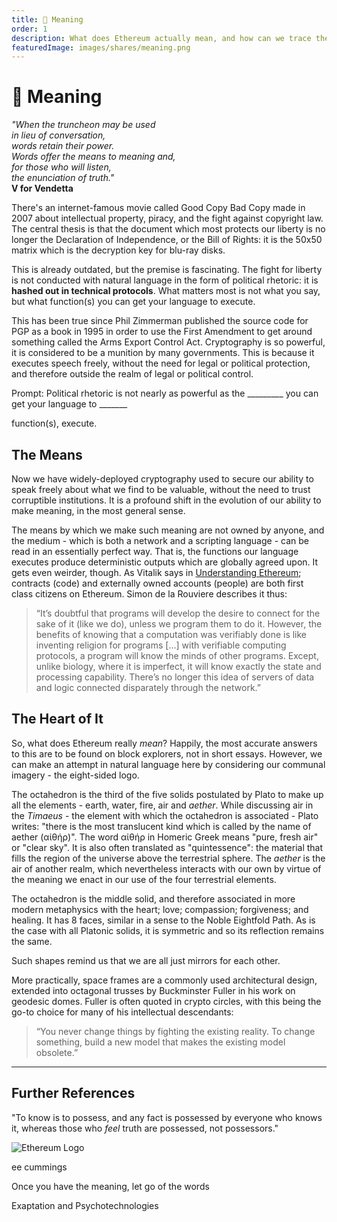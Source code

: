 ```yaml
---
title: 🤯 Meaning
order: 1
description: What does Ethereum actually mean, and how can we trace the development of the ideas behind it back through history?
featuredImage: images/shares/meaning.png
---
```


# 🤯 Meaning

<InfoBlock>

_"When the truncheon may be used_   
_in lieu of conversation,_  
_words retain their power._  
_Words offer the means to meaning and,_  
_for those who will listen,_  
_the enunciation of truth."_  
**V for Vendetta**  

</InfoBlock>

<AudioPlayer src="https://kernel-audio.s3.amazonaws.com/+M1E1+-+Meaning.mp3"/>

There's an internet-famous movie called <Link to="https://www.youtube.com/watch?v=ByY6j0qzOyM" >Good Copy Bad Copy</Link> 
made in 2007 about intellectual property, piracy, and the fight against copyright law. The central 
thesis is that the document which most protects our liberty is no longer the Declaration of 
Independence, or the Bill of Rights: it is the 50x50 matrix which is the decryption key for blu-ray disks.

This is already outdated, but the premise is fascinating. The fight for liberty is not conducted 
with natural language in the form of political rhetoric: it is **hashed out in technical protocols**. 
What matters most is not what you say, but what function(s) you can get your language to execute.

This has been true since Phil Zimmerman published the source code for <Link to="https://books.google.co.za/books/about/PGP_Source_Code_and_Internals.html?id=xR4ZAQAAIAAJ&redir_esc=y" >PGP as a book</Link> 
in 1995 in order to use the First Amendment to get around something called the Arms Export Control Act. 
Cryptography is so powerful, it is considered to be a munition by many governments. This is 
because it executes speech freely, without the need for legal or political protection, and 
therefore outside the realm of legal or political control.

<Flash>

<Card>

Prompt: Political rhetoric is not nearly as powerful as the \_\_\_\_\_\_\_\_\_ you can get your language to \_\_\_\_\_\_\_

function(s), execute.

</Card>

</Flash>

## The Means

Now we have widely-deployed cryptography used to secure our ability to speak freely about what 
we find to be valuable, without the need to trust corruptible institutions. It is a profound 
shift in the evolution of our ability to make meaning, in the most general sense.

The means by which we make such meaning are not owned by anyone, and the medium - which is both 
a network and a scripting language - can be read in an essentially perfect way. That is, the 
functions our language executes produce deterministic outputs which are globally agreed upon. 
It gets even weirder, though. As Vitalik says in [Understanding Ethereum](/learn/module-1/understanding-ethereum); 
contracts (code) and externally owned accounts (people) are both first class citizens on Ethereum. 
Simon de la Rouviere describes it thus:

> “It’s doubtful that programs will develop the desire to connect for the sake of it (like we do), 
unless we program them to do it. However, the benefits of knowing that a computation was 
verifiably done is like inventing religion for programs [...] with verifiable computing 
protocols, a program will know the minds of other programs. Except, unlike biology, where it is 
imperfect, it will know exactly the state and processing capability. There’s no longer this idea 
of servers of data and logic connected disparately through the network.”

## The Heart of It

So, what does Ethereum really *mean*? Happily, the most accurate answers to this are to be found 
on block explorers, not in short essays. However, we can make an attempt in natural language here 
by considering our communal imagery - the eight-sided logo.

The <Link to="https://en.wikipedia.org/wiki/Octahedron">octahedron</Link> is the third 
of the <Link to="https://en.wikipedia.org/wiki/Platonic_solid">five solids</Link> postulated 
by Plato to make up all the elements - earth, water, fire, air and *aether*. While discussing air in the 
*Timaeus* - the element with which the octahedron is associated - Plato writes: "there is the most 
translucent kind which is called by the name of aether (αἰθήρ)". The word αἰθήρ in Homeric Greek 
means "pure, fresh air" or "clear sky". It is also often translated as "quintessence": the material 
that fills the region of the universe above the terrestrial sphere. The *aether* is the air of 
another realm, which nevertheless interacts with our own by virtue of the meaning we enact in 
our use of the four terrestrial elements.

The octahedron is the middle solid, and therefore associated in more modern metaphysics with 
the heart; love; compassion; forgiveness; and healing. It has 8 faces, similar in a sense to 
the <Link to="https://en.wikipedia.org/wiki/Noble_Eightfold_Path" >Noble Eightfold Path</Link>. 
As is the case with all Platonic solids, it is symmetric and so its reflection remains the same.  

Such shapes remind us that we are all just mirrors for each other.

More practically, <Link to="https://en.wikipedia.org/wiki/Space_frame">space frames</Link> are a commonly used architectural design, extended into <Link to="https://tinyurl.com/mister-fuller">octagonal trusses by Buckminster Fuller</Link> in his work on geodesic domes. Fuller is often quoted in crypto circles, with this being the go-to choice 
for many of his intellectual descendants:

> “You never change things by fighting the existing reality. To change something, build a new 
model that makes the existing model obsolete.”

---

## Further References

<InfoBlock>

<Box>

"To know is to possess, and any fact is possessed by everyone who knows it, whereas those who *feel* truth are possessed, not possessors."

![Ethereum Logo](/images/ethereum.png)

<Link to="https://www.youtube.com/watch?v=kffo3pxNO7c" >ee cummings</Link>

</Box>

</InfoBlock>

<List>

<Link to="https://www.youtube.com/watch?v=UlfotWZdvVk">

Once you have the meaning, let go of the words

</Link>

<Link to="https://www.youtube.com/watch?v=54l8_ewcOlY&list=PLND1JCRq8Vuh3f0P5qjrSdb5eC1ZfZwWJ">

Exaptation and Psychotechnologies

</Link>

</List>
